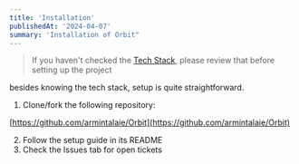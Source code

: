 ```yaml
---
title: 'Installation'
publishedAt: '2024-04-07'
summary: 'Installation of Orbit"
---
```


> If you haven't checked the [Tech Stack](craftdocs://open?blockId=C0C5C4F9-F702-4A51-88D3-DE0B00B6E264&spaceId=db2ce6d4-4653-f03a-aec8-784c33e20dcf), please review that before setting up the project

besides knowing the tech stack, setup is quite straightforward.

1. Clone/fork the following repository:

[https://github.com/armintalaie/Orbit](https://github.com/armintalaie/Orbit)

2. Follow the setup guide in its README
3. Check the Issues tab for open tickets
